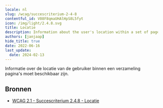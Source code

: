 ```yaml
---
locale: nl
slug: /wcag/succescriterium-2-4-8
contentful_id: V08F8qmaUHAlHpS8L5fyt
icon: /img/light/2.4.8.svg
title: Locatie
description: Information about the user's location within a set of pages must be available.
authors: [janjaap]
hide_title: true
date: 2022-06-16
last_update:
  date: 2024-02-13
---
```


<Hero
  title="Locatie"
  image="/img/light/2.4.8.svg"
  alt="WCAG 2.4.8 icon"
  prefix="Succescriterium 2.4.8"
  suffix="Niveau AAA"
/>

Informatie over de locatie van de gebruiker binnen een verzameling pagina's moet beschikbaar zijn.

## Bronnen

- [WCAG 2.1 - Succescriterium 2.4.8 - Locatie](https://www.w3.org/Translations/WCAG21-nl/#locatie)
